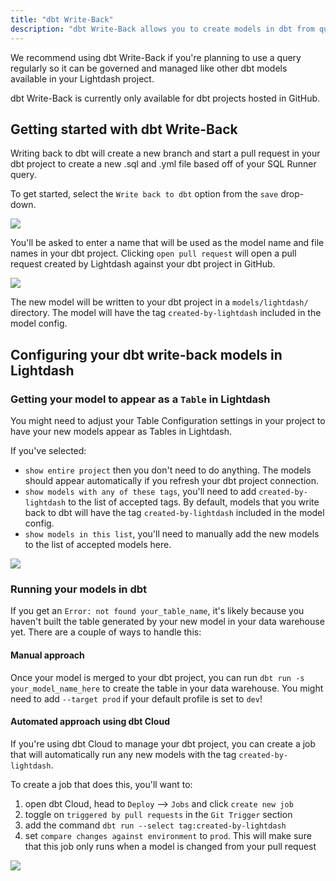 ```yaml
---
title: "dbt Write-Back"
description: "dbt Write-Back allows you to create models in dbt from queries you've built in the [SQL Runner](/references/sql-runner). You can then explore these models as Tables in Lightdash. Unlike [Virtual Views](/references/virtual-views), these models will be saved to and managed in your dbt project."
---
```


We recommend using dbt Write-Back if you're planning to use a query regularly so it can be governed and managed like other dbt models available in your Lightdash project.

<Info>
  dbt Write-Back is currently only available for dbt projects hosted in GitHub.
</Info>

## Getting started with dbt Write-Back

Writing back to dbt will create a new branch and start a pull request in your dbt project to create a new .sql and .yml file based off of your SQL Runner query.

To get started, select the `Write back to dbt` option from the `save` drop-down.

<Frame>
 <img src="/images/references/assets/images/dbt-write-back-3774e219cdb58ad09a5e290b28e8b427.jpg"/>
</Frame>

You'll be asked to enter a name that will be used as the model name and file names in your dbt project. Clicking `open pull request` will open a pull request created by Lightdash against your dbt project in GitHub.

<Frame>
  <img src="/images/references/assets/images/write-back-pull-request-5c36c33617a258728a644d1e76896725.jpg"/>
</Frame>

The new model will be written to your dbt project in a `models/lightdash/` directory. The model will have the tag `created-by-lightdash` included in the model config.

## Configuring your dbt write-back models in Lightdash

### Getting your model to appear as a `Table` in Lightdash

You might need to adjust your Table Configuration settings in your project to have your new models appear as Tables in Lightdash.

If you've selected:

* `show entire project` then you don't need to do anything. The models should appear automatically if you refresh your dbt project connection.
* `show models with any of these tags`, you'll need to add `created-by-lightdash` to the list of accepted tags. By default, models that you write back to dbt will have the tag `created-by-lightdash` included in the model config.
* `show models in this list`, you'll need to manually add the new models to the list of accepted models here.

<Frame>
  <img src="/images/references/assets/images/tables-configuration-write-back-c4be0ae3c4c13aab3c93a81e4956cd4d.jpg"/>
</Frame>

### Running your models in dbt

If you get an `Error: not found your_table_name`, it's likely because you haven't built the table generated by your new model in your data warehouse yet. There are a couple of ways to handle this:

#### Manual approach
Once your model is merged to your dbt project, you can run `dbt run -s your_model_name_here` to create the table in your data warehouse. You might need to add `--target prod` if your default profile is set to `dev`!

#### Automated approach using dbt Cloud
If you're using dbt Cloud to manage your dbt project, you can create a job that will automatically run any new models with the tag `created-by-lightdash`.

To create a job that does this, you'll want to:

1. open dbt Cloud, head to `Deploy` --> `Jobs` and click `create new job`
2. toggle on `triggered by pull requests` in the `Git Trigger` section
3. add the command `dbt run --select tag:created-by-lightdash`
4. set `compare changes against environment` to `prod`. This will make sure that this job only runs when a model is changed from your pull request

<Frame>
  <img src="/images/references/assets/images/dbt-cloud-run-automatically-561d3a59b2dc47a003adaf926fbe5a3b.jpg"/>
</Frame>
